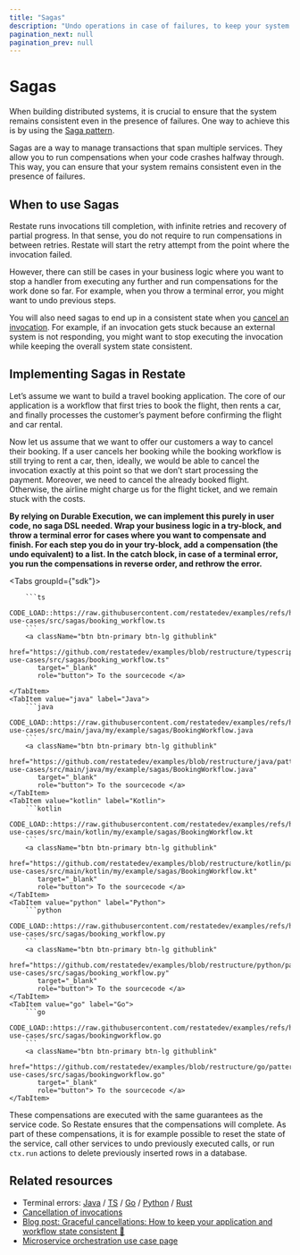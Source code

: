 ```yaml
---
title: "Sagas"
description: "Undo operations in case of failures, to keep your system consistent."
pagination_next: null
pagination_prev: null
---
```



# Sagas

When building distributed systems, it is crucial to ensure that the system remains consistent even in the presence of failures.
One way to achieve this is by using the [Saga pattern](https://learn.microsoft.com/en-us/azure/architecture/reference-architectures/saga/saga).

Sagas are a way to manage transactions that span multiple services.
They allow you to run compensations when your code crashes halfway through.
This way, you can ensure that your system remains consistent even in the presence of failures.

## When to use Sagas

Restate runs invocations till completion, with infinite retries and recovery of partial progress.
In that sense, you do not require to run compensations in between retries. Restate will start the retry attempt from the point where the invocation failed.

However, there can still be cases in your business logic where you want to stop a handler from executing any further and run compensations for the work done so far.
For example, when you throw a terminal error, you might want to undo previous steps.

You will also need sagas to end up in a consistent state when you [cancel an invocation](operate/invocation#cancelling-invocations).
For example, if an invocation gets stuck because an external system is not responding, you might want to stop executing the invocation while keeping the overall system state consistent.

## Implementing Sagas in Restate

Let’s assume we want to build a travel booking application.
The core of our application is a workflow that first tries to book the flight, then rents a car, and finally processes the customer’s payment before confirming the flight and car rental.

Now let us assume that we want to offer our customers a way to cancel their booking.
If a user cancels her booking while the booking workflow is still trying to rent a car, then, ideally, we would be able to cancel the invocation exactly at this point so that we don’t start processing the payment.
Moreover, we need to cancel the already booked flight.
Otherwise, the airline might charge us for the flight ticket, and we remain stuck with the costs.

**By relying on Durable Execution, we can implement this purely in user code, no saga DSL needed.
Wrap your business logic in a try-block, and throw a terminal error for cases where you want to compensate and finish.
For each step you do in your try-block, add a compensation (the undo equivalent) to a list.
In the catch block, in case of a terminal error, you run the compensations in reverse order, and rethrow the error.**

<Tabs groupId={"sdk"}>
    <TabItem value="typescript" label="TypeScript">

        ```ts
        CODE_LOAD::https://raw.githubusercontent.com/restatedev/examples/refs/heads/restructure/typescript/patterns-use-cases/src/sagas/booking_workflow.ts
        ```
        <a className="btn btn-primary btn-lg githublink"
           href="https://github.com/restatedev/examples/blob/restructure/typescript/patterns-use-cases/src/sagas/booking_workflow.ts"
           target="_blank"
           role="button"> To the sourcecode </a>

    </TabItem>
    <TabItem value="java" label="Java">
        ```java
        CODE_LOAD::https://raw.githubusercontent.com/restatedev/examples/refs/heads/restructure/java/patterns-use-cases/src/main/java/my/example/sagas/BookingWorkflow.java
        ```
        <a className="btn btn-primary btn-lg githublink"
           href="https://github.com/restatedev/examples/blob/restructure/java/patterns-use-cases/src/main/java/my/example/sagas/BookingWorkflow.java"
           target="_blank"
           role="button"> To the sourcecode </a>
    </TabItem>
    <TabItem value="kotlin" label="Kotlin">
        ```kotlin
        CODE_LOAD::https://raw.githubusercontent.com/restatedev/examples/refs/heads/restructure/kotlin/patterns-use-cases/src/main/kotlin/my/example/sagas/BookingWorkflow.kt
        ```
        <a className="btn btn-primary btn-lg githublink"
           href="https://github.com/restatedev/examples/blob/restructure/kotlin/patterns-use-cases/src/main/kotlin/my/example/sagas/BookingWorkflow.kt"
           target="_blank"
           role="button"> To the sourcecode </a>
    </TabItem>
    <TabItem value="python" label="Python">
        ```python
        CODE_LOAD::https://raw.githubusercontent.com/restatedev/examples/refs/heads/restructure/python/patterns-use-cases/src/sagas/booking_workflow.py
        ```
        <a className="btn btn-primary btn-lg githublink"
           href="https://github.com/restatedev/examples/blob/restructure/python/patterns-use-cases/src/sagas/booking_workflow.py"
           target="_blank"
           role="button"> To the sourcecode </a>
    </TabItem>
    <TabItem value="go" label="Go">
        ```go
        CODE_LOAD::https://raw.githubusercontent.com/restatedev/examples/refs/heads/restructure/go/patterns-use-cases/src/sagas/bookingworkflow.go
        ```
        <a className="btn btn-primary btn-lg githublink"
           href="https://github.com/restatedev/examples/blob/restructure/go/patterns-use-cases/src/sagas/bookingworkflow.go"
           target="_blank"
           role="button"> To the sourcecode </a>
    </TabItem>
</Tabs>


These compensations are executed with the same guarantees as the service code. So Restate ensures that the compensations will complete.
As part of these compensations, it is for example possible to reset the state of the service, call other services to undo previously executed calls, or run `ctx.run` actions to delete previously inserted rows in a database.


## Related resources

- Terminal errors: [Java](/develop/java/error-handling) / [TS](/develop/ts/error-handling) / [Go](/develop/go/error-handling) / [Python](/develop/python/error-handling)  / [Rust](https://docs.rs/restate-sdk/latest/restate_sdk/errors/index.html)
- [Cancellation of invocations](operate/invocation#cancelling-invocations)
- [Blog post: Graceful cancellations: How to keep your application and workflow state consistent 💪](https://restate.dev/blog/graceful-cancellations-how-to-keep-your-application-and-workflow-state-consistent/)
- [Microservice orchestration use case page](/use-cases/microservice-orchestration)